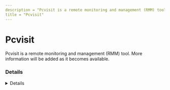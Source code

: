 ---
description = "Pcvisit is a remote monitoring and management (RMM) tool. More information will be added as it becomes available."
title = "Pcvisit"
---



# Pcvisit

Pcvisit is a remote monitoring and management (RMM) tool. More information will be added as it becomes available.

### Details
<Details author={""}
         category={""}
         created={""}
         website={""}
         lastModified={"2024-02-09"}
         privileges={""}
         free={ false }
         verification={ false }
/>

#### Installation Paths
<Card code={ ["pcvisit.exe", "pcvisit_client.exe", "pcvisit-easysupport.exe", "pcvisit_service_client.exe"] }/>





### Forensic Artifacts




#### Network Artifacts
<EuiSpacer size="xl"/>
<NetworkArtifactsTable data={ [{"Description": "Known remote domains", "Domains": ["*.pcvisit.de", "pcvisit.de"], "Ports": []}] }/>




### Detections
- Detects potential network activity of Pcvisit RMM tool
  - [Sigma Rule](https://github.com/magicsword-io/LOLRMM/blob/main/detections/sigma/pcvisit_network_sigma.yml)
- Detects potential processes activity of Pcvisit RMM tool
  - [Sigma Rule](https://github.com/magicsword-io/LOLRMM/blob/main/detections/sigma/pcvisit_processes_sigma.yml)

### References
- [https://www.pcvisit.de/](https://www.pcvisit.de/)

